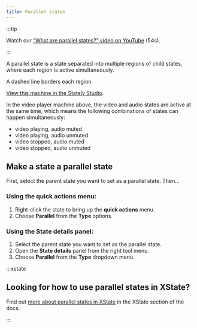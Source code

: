 ```yaml
---
title: Parallel states
---
```



:::tip

Watch our [“What are parallel states?” video on YouTube](https://www.youtube.com/watch?v=CWwgT1TbI4c&list=PLvWgkXBB3dd4I_l-djWVU2UGPyBgKfnTQ&index=6) (54s).

:::

A parallel state is a state separated into multiple regions of child states, where each region is active simultaneously.

A dashed line borders each region.

<p>
<ThemedImage
  alt="A state machine containing two region states with dashed borders around the outside. The first region is the video state which is active at the same time as the audio state, and contains a playing and stopped state, with stop and play events. The other region is an audio state, which is active at the same time as the video state, and has muted and unmuted states, and unmute and mute events."
  sources={{
    light: 'https://stately.ai/registry/machines/733de338-26cb-40a5-a0b5-b76bfc0405c3.light.png',
    dark: 'https://stately.ai/registry/machines/733de338-26cb-40a5-a0b5-b76bfc0405c3.dark.png',
  }}
/>
</p>

[View this machine in the Stately Studio](https://stately.ai/registry/editor/e13bef2b-bb13-4465-96ac-0bc25340688e?machineId=733de338-26cb-40a5-a0b5-b76bfc0405c3).

In the video player machine above, the video and audio states are active at the same time, which means the following combinations of states can happen simultaneously:

- video playing, audio muted
- video playing, audio unmuted
- video stopped, audio muted
- video stopped, audio unmuted

## Make a state a parallel state

First, select the parent state you want to set as a parallel state. Then…

### Using the **quick actions** menu:

1. Right-click the state to bring up the **quick actions** menu.
2. Choose **Parallel** from the **Type** options.

### Using the **State details** panel:

1. Select the parent state you want to set as the parallel state.
2. Open the **State details** panel from the right tool menu.
3. Choose **Parallel** from the **Type** dropdown menu.

:::xstate 

## Looking for how to use parallel states in XState?

Find out [more about parallel states in XState](/xstate/states/parallel-states) in the XState section of the docs.

:::